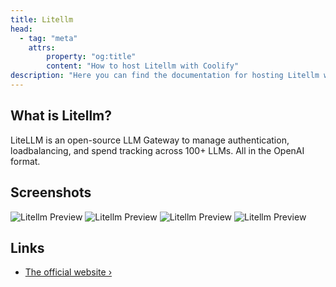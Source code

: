 ```yaml
---
title: Litellm
head:
  - tag: "meta"
    attrs:
        property: "og:title"
        content: "How to host Litellm with Coolify"
description: "Here you can find the documentation for hosting Litellm with Coolify."
---
```



<Badge text="One-click setup." variant="note" size="large" />

## What is Litellm?

LiteLLM is an open-source LLM Gateway to manage authentication, loadbalancing, and spend tracking across 100+ LLMs. All in the OpenAI format.

## Screenshots

![Litellm Preview](../../../assets/images/services/litellm1.avif)
![Litellm Preview](../../../assets/images/services/litellm2.avif)
![Litellm Preview](../../../assets/images/services/litellm3.avif)
![Litellm Preview](../../../assets/images/services/litellm4.avif)


## Links

- [The official website ›](https://docs.litellm.ai?utm_source=coolify.io)
